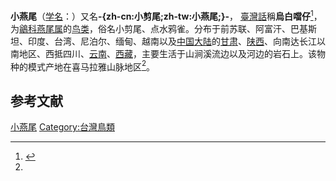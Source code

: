 {{Distinguish|小卷尾}}
{{noteTA
|T=zh-cn:小燕尾; zh-tw:小剪尾; 
|1=zh-cn:小燕尾; zh-tw:小剪尾; 
}}
{{speciesbox
| name = 小燕尾
| status = LC
| status_system = IUCN3.1
| status_ref = <ref>{{IUCN|id=22710123 |title=''Enicurus scouleri'' |assessor=BirdLife International |assessor-link=BirdLife International |version=2013.2 |year=2012 |accessdate=26 November 2013}}</ref>
| image = Little Forktail.jpg
| genus = Enicurus
| species = scouleri
| authority = ([[Nicholas_Aylward_Vigors|Vigors]], 1832)<ref name='id3016'>{{cite web| url =http://www.bioinfo.cn/db05/BjdwSpecies.php?action=view&id=3016| title =小燕尾| work =《中国动物物种编目数据库》| publisher =中国科学院微生物研究所| author =中国科学院动物研究所| accessdate =2009-04-04| deadurl =yes| archiveurl =https://web.archive.org/web/20160305030840/http://www.bioinfo.cn/db05/BjdwSpecies.php?action=view&id=3016| archivedate =2016-03-05}}</ref>
}}

'''小燕尾'''（[[学名|学名]]：{{lang|la|''Enicurus scouleri''}}）又名'''-{zh-cn:小剪尾;zh-tw:小燕尾;}-'''， [[臺灣話|臺灣話]]稱'''烏白噹仔'''<ref>{{cite book | author = 周鎮 | title = 臺灣鄉土鳥誌 | publisher = [[國立鳳凰谷鳥園|國立鳳凰谷鳥園]] | year = 1999 | isbn = 957973468-2 | page = 242—243 }}</ref>，为[[鶲科|鶲科]][[燕尾属|燕尾属]]的[[鸟类|鸟类]]，俗名小剪尾、点水鸦雀。分布于前苏联、阿富汗、巴基斯坦、印度、台湾、尼泊尔、缅甸、越南以及[[中国大陆|中国大陆]]的[[甘肃|甘肃]]、[[陕西|陕西]]、向南达长江以南地区、西抵四川、[[云南|云南]]、[[西藏|西藏]]，主要生活于山涧溪流边以及河边的岩石上。该物种的模式产地在喜马拉雅山脉地区<ref name='id3016'/>。

== 参考文献 ==
{{reflist}}

{{雀形目小作品}}
{{Taxonbar}}
[[Category:燕尾属|小燕尾]]
[[Category:台灣鳥類|Category:台灣鳥類]]